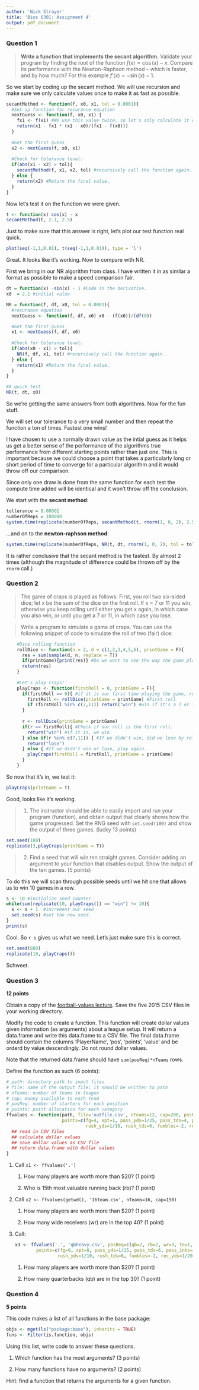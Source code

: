 ```yaml
---
author: 'Nick Strayer'
title: 'Bios 6301: Assignment 4'
output: pdf_document
---
```


### Question 1

> **Write a function that implements the secant algorithm.** Validate your program by finding the root of the function $f(x) = \cos(x) - x$. Compare its performance with the Newton-Raphson method -- which is faster, and by how much?  For this example $f'(x) = -\sin(x) - 1$.

So we start by coding up the secant method. We will use recursion and make sure we only calculate values once to make it as fast as possible. 

```r
secantMethod <- function(f, x0, x1, tol = 0.0001){
  #Set up function for recurance equation
  nextGuess <- function(f, x0, x1) {
    fx1 <- f(x1) #We use this value twice, so let's only calculate it once.
    return(x1 - fx1 * (x1 - x0)/(fx1 - f(x0)))
  }
  
  #Get the first guess
  x2 <- nextGuess(f, x0, x1)
  
  #Check for tolerance level:
  if(abs(x1 - x2) > tol){
    secantMethod(f, x1, x2, tol) #recursively call the function again.
  } else {
    return(x2) #Return the final value.
  }
}
```

Now let's test it on the function we were given. 

```r
t <- function(x) cos(x) - x
secantMethod(t, 2.1, 2.5)
```

Just to make sure that this answer is right, let's plot our test function real quick. 

```r
plot(seq(-1,1,0.01), t(seq(-1,1,0.01)), type = 'l')
```

Great. It looks like it's working. Now to compare with NR. 

First we bring in our NR algorithm from class. I have written it in as similar a format as possible to make a speed comparison fair.  

```r
dt = function(x) -sin(x) - 1 #Code in the derivative. 
x0  = 2.1 #initial value

NR = function(f, df, x0, tol = 0.0001){
  #recurance equation
  nextGuess <- function(f, df, x0) x0 - (f(x0))/(df(0))

  #Get the first guess
  x1 <- nextGuess(f, df, x0)
  
  #Check for tolerance level:
  if(abs(x0 - x1) > tol){
    NR(f, df, x1, tol) #recursively call the function again.
  } else {
    return(x1) #Return the final value.
  }
}

#A quick test.
NR(t, dt, x0)
```

So we're getting the same answers from both algorithms. Now for the fun stuff. 

We will set our tolerance to a very small number and then repeat the function a ton of times. Fastest one wins!

I have chosen to use a normally drawn value as the intial guess as it helps us get a better sense of the performance of the algorithms true performance from different starting points rather than just one. This is important because we could choose a point that takes a particularly long or short period of time to converge for a particular algorithm and it would throw off our comparison. 

Since only one draw is done from the same function for each test the compute time added will be identical and it won't throw off the conclusion. 

We start with the __secant method__: 
```r
tollerance = 0.00001
numberOfReps = 100000
system.time(replicate(numberOfReps, secantMethod(t, rnorm(1, 0, 2), 2.5, tol = tollerance)))
```

...and on to the __newton-raphson method__: 
```r
system.time(replicate(numberOfReps, NR(t, dt, rnorm(1, 0, 2), tol = tollerance)))
```

It is rather conclusive that the secant method is the fastest. By almost 2 times (although the magnitude of difference could be thrown off by the `rnorm` call.)

### Question 2 ###

> The game of craps is played as follows. First, you roll two six-sided dice; let x be the sum of the dice on the first roll. If x = 7 or 11 you win, otherwise you keep rolling until either you get x again, in which case you also win, or until you get a 7 or 11, in which case you lose.

> Write a program to simulate a game of craps. You can use the following snippet of code to simulate the roll of two (fair) dice:


```r
    #Dice rolling function
    rollDice <- function(n = 2, d = c(1,2,3,4,5,6), printGame = F){
      res = sum(sample(d, n, replace = T))
      if(printGame){print(res)} #Do we want to see the way the game plays out?
      return(res)
    } 
    
    #Let's play craps!
    playCraps <- function(firstRoll = 0, printGame = F){
      if(firstRoll == 0){ #if it is our first time playing the game, roll for the first time. 
        firstRoll <- rollDice(printGame = printGame) #First roll
        if (firstRoll %in% c(7,11)) return("win") #win if it's a 7 or 11
      }
      
      r <- rollDice(printGame = printGame)
      if(r == firstRoll){ #Check if our roll is the first roll. 
        return("win") #if it is, we win
      } else if(r %in% c(7,11)) { #If we didn't win, did we lose by rolling a 7 or 11? 
        return("lose")
      } else { #If we didn't win or lose, play again. 
        playCraps(firstRoll = firstRoll, printGame = printGame)
      }
    }
```

So now that it's in, we test it: 

```r
playCraps(printGame = T)
```

Good, looks like it's working. 


> 1. The instructor should be able to easily import and run your program (function), and obtain output that clearly shows how the game progressed.  Set the RNG seed with `set.seed(100)` and show the output of three games. (lucky 13 points)

```r
set.seed(100)
replicate(3,playCraps(printGame = T))
```

> 2. Find a seed that will win ten straight games.  Consider adding an argument to your function that disables output. Show the output of the ten games. (5 points)

To do this we will scan through possible seeds until we hit one that allows us to win 10 games in a row. 
```r
s <- 10 #initialize seed counter.
while(sum(replicate(10, playCraps()) == "win") != 10){
  s <- s + 1  #increment our seed 
  set.seed(s) #set the new seed. 
} 
print(s)
```

Cool. So `r s` gives us what we need. Let's just make sure this is correct. 

```r
set.seed(880)
replicate(10, playCraps())
```

Schweet. 

### Question 3 ###

**12 points**

Obtain a copy of the [football-values lecture](https://github.com/couthcommander/football-values).  Save the five 2015 CSV files in your working directory.

Modify the code to create a function.  This function will create dollar values given information (as arguments) about a league setup.  It will return a data.frame and write this data.frame to a CSV file.  The final data.frame should contain the columns 'PlayerName', 'pos', 'points', 'value' and be orderd by value descendingly.  Do not round dollar values.

Note that the returned data.frame should have `sum(posReq)*nTeams` rows.

Define the function as such (6 points):

```r
# path: directory path to input files
# file: name of the output file; it should be written to path
# nTeams: number of teams in league
# cap: money available to each team
# posReq: number of starters for each position
# points: point allocation for each category
ffvalues <- function(path, file='outfile.csv', nTeams=12, cap=200, posReq=c(qb=1, rb=2, wr=3, te=1, k=1),
                     points=c(fg=4, xpt=1, pass_yds=1/25, pass_tds=4, pass_ints=-2,
                              rush_yds=1/10, rush_tds=6, fumbles=-2, rec_yds=1/20, rec_tds=6)) {
  ## read in CSV files
  ## calculate dollar values
  ## save dollar values as CSV file
  ## return data.frame with dollar values
}
```

1. Call `x1 <- ffvalues('.')`

    1.  How many players are worth more than $20? (1 point)
    
    1.  Who is 15th most valuable running back (rb)? (1 point)

1. Call `x2 <- ffvalues(getwd(), '16team.csv', nTeams=16, cap=150)`

    1.  How many players are worth more than $20? (1 point)
    
    1.  How many wide receivers (wr) are in the top 40? (1 point)

1. Call:

    ```r
    x3 <- ffvalues('.', 'qbheavy.csv', posReq=c(qb=2, rb=2, wr=3, te=1, k=0),
            points=c(fg=0, xpt=0, pass_yds=1/25, pass_tds=6, pass_ints=-2,
                    rush_yds=1/10, rush_tds=6, fumbles=-2, rec_yds=1/20, rec_tds=6))
    ```

    1.  How many players are worth more than $20? (1 point)
    
    1.  How many quarterbacks (qb) are in the top 30? (1 point)

### Question 4 ###

**5 points**

This code makes a list of all functions in the base package:

```r
objs <- mget(ls("package:base"), inherits = TRUE)
funs <- Filter(is.function, objs)
```

Using this list, write code to answer these questions.

1. Which function has the most arguments? (3 points)

1. How many functions have no arguments? (2 points)

Hint: find a function that returns the arguments for a given function.
